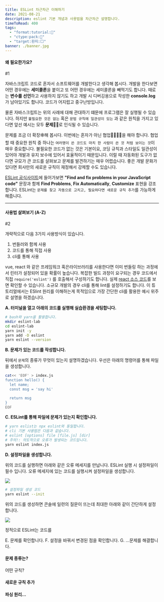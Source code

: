 ```yaml
---
title: ESLint 차근차근 이해하기
date: 2021-08-21
description: eslint 기본 개념과 사용법을 차근차근 설명합니다.
timeToRead: 400
tags:
  - "format:tutorial:🚩"
  - "ctype:pack:📄"
  - "target:흰띠:⬜️"
banner: ./banner.jpg
---
```


#### 왜 필요한가요?
<div style={{color:'red', position: 'relative', left: -30, top: -40}}>#1</div>

자바스크립트 코드로 혼자서 소프트웨어를 개발한다고 생각해 봅시다.
개발을 한다보면 어떤 경우에는 **세미콜론**을 붙이고 또 어떤 경우에는
세미콜론을 빼먹기도 합니다. 때로는 **변수를 선언**하고 사용하지 않기도 하고
개발 시 디버깅용으로 작성한 **console.log**가 남아있기도 합니다.
코드가 어지럽고 중구난방입니다.

물론 자바스크립트는 위의 사례에 대해 관대하기 떄문에 프로그램은
잘 실행될 수 있습니다. 하지만 `불필요한 것은 없는` 혹은 `문법 규칙에 일관성이 있는`
과 같은 원칙을 가지고 있다면 앞선 예시는 모두 **문제**🤦‍♂️로 인식될 수 있습니다.

문제를 조금 더 확장🕸해 봅시다. 이번에는 혼자가 아닌 협업👨‍👩‍👧‍👧을 해야 합니다.
협업할 때 중요한 원칙 중 하나는 `여러명이 쓴 코드도 마치 한 사람이 쓴 것 처럼
보이는 것`이 매우 중요합니다. 불필요한 코드가 없는 것은 기본이요, 코딩 규칙과 스타일도
일관성이 있어야 개발과 유지 보수에 있어서 효율적이기 때문입니다.
이럴 때 자동화된 도구가 없다면 규모가 큰 코드를 살펴보고 문제를 발견하기는 매우 어렵습니다.
좋은 개발 문화가 있다면 회사만의 새로운 규칙이 재정해서 강제할 수도 있습니다.

[ESLint 공식사이트](https://eslint.org/)에 들어가보면 **"Find and fix problems in your JavaScript code"**
문장과 함께 **Find Problems**, **Fix Automatically**, **Customize** 표현을 강조합니다.
ESLint는 `문제를 찾고 자동으로 고치고, 필요하다면 새로운 규칙 추가`를 가능하게 해줍니다.


---


#### 사용법 살펴보기 (A-Z)
<div style={{color:'red', position: 'relative', left: -30, top: -40}}>#2</div>

개략적으로 다음 3가지 사용방식이 있습니다.

  1. 번들러와 함께 사용
  2. 코드를 통해 직접 사용
  3. cli를 통해 사용

vue, react 와 같은 프레임워크 혹은라이브러리를 사용한다면
이미 번들링 하는 과정에서 린터가 설정되어 있을 확률이 높습니다.
복잡한 빌드 과정이 요구되는 경우 코드에서 직접 `require('eslint')`
를 호출해서 구성하기도 합니다. 실제 [react 소스 코드](https://github.com/facebook/react/blob/main/scripts/eslint/index.js)를 보면 확인할 수 있습니다.
소규모 개발의 경우 cli를 통해 lint를 설정하기도 합니다.
이 튜토리얼에서는 ESlint 원리를 이해하는게 목적임으로 가장 간단한
cli를 활용한 예시 위주로 설명을 하겠습니다.

**A. 터미널을 열고 아래의 코드를 실행해 실습환경을 세팅합니다.**

```bash
# bash와 yarn을 활용합니다.
mkdir eslint-lab
cd eslint-lab
yarn init -y
yarn add -D eslint
yarn eslint --version
```

**B. 문제가 있는 코드를 작성합니다.**

뒤에서 `문제`의 종류가 무엇이 있는지 설명하겠습니다.
우선은 아래의 명령어를 통해 파일을 생성합니다.

```bash
cat<< 'EOF' > index.js
function hello() {
  let name;
  const msg = 'say hi'

  return msg
}
EOF
```

**C. ESLint를 통해 파일에 문제가 있는지 확인합니다.**

```bash
# yarn eslist는 npx eslint와 동일합니다.
# cli 기본 사용법은 다음과 같습니다.
# eslint [options] file [file.js] [dir]
# 주의!: 의도적으로 오류가 발생되는 코드입니다.
yarn eslint index.js
```

**D. 설정파일을 생성합니다.**

위의 코드를 실행하면 아래와 같은 오류 메세지를 만납니다.
ESLint 실행 시 설정파일이 필수 입니다.
오류 메세지에 있는 코드를 실행시켜 설정파일을 생성합니다.

<img src='./eslint-error.png' />

```bash
# 설정파일 생성 코드
yarn eslint --init
```

위의 코드를 생성하면 콘솔에 일련의 질문이 뜨는데
최대한 아래와 같이 간단하게 설정합니다.

<img src='./eslint-config.png' />

정적으로 
ESLint는 코드를


E. 문제를 확인합니다.
F. 설정을 바꿔서 변경된 점을 확인합니다. 
G. ...문제를 해결합니다.

#### 문제 종류는?
어떤 규칙?

#### 새로운 규칙 추가

#### 파싱 원리...


<Comment repo="kangthink/kangthink.github.io" theme="dark-blue"/>